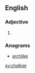==English==

===Adjective===
{{head|en}}

# {{en-comparative of|chalky}}

===Anagrams===
* [[archlike#English|archlike]]

[[sv:chalkier]]
